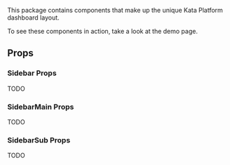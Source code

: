 
This package contains components that make up the unique Kata Platform dashboard layout.

To see these components in action, take a look at the <Link to="/demo">demo page</Link>.


## Props

### Sidebar Props

TODO

### SidebarMain Props

TODO

### SidebarSub Props

TODO
